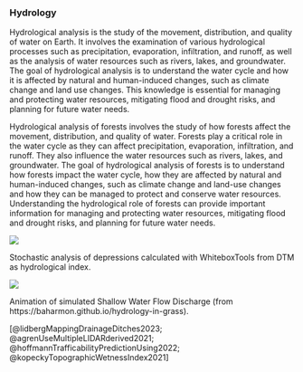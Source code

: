 
### Hydrology

Hydrological analysis is the study of the movement, distribution, and quality of water on Earth. It involves the examination of various hydrological processes such as precipitation, evaporation, infiltration, and runoff, as well as the analysis of water resources such as rivers, lakes, and groundwater. The goal of hydrological analysis is to understand the water cycle and how it is affected by natural and human-induced changes, such as climate change and land use changes. This knowledge is essential for managing and protecting water resources, mitigating flood and drought risks, and planning for future water needs.

Hydrological analysis of forests involves the study of how forests affect the movement, distribution, and quality of water. Forests play a critical role in the water cycle as they can affect precipitation, evaporation, infiltration, and runoff. They also influence the water resources such as rivers, lakes, and groundwater. The goal of hydrological analysis of forests is to understand how forests impact the water cycle, how they are affected by natural and human-induced changes, such as climate change and land-use changes and how they can be managed to protect and conserve water resources. Understanding the hydrological role of forests can provide important information for managing and protecting water resources, mitigating flood and drought risks, and planning for future water needs.

::: {#fig-hydrology1}
![](https://www.whiteboxgeo.com/manual/wbt_book/img/StochasticDepressionAnalysis_fig1.png)

Stochastic analysis of depressions calculated with WhiteboxTools from DTM as hydrological index.
:::

::: {#fig-hydrology2}
![](https://media.githubusercontent.com/media/baharmon/baharmon.github.io/master/images/governors-island/discharge.gif)

Animation of simulated Shallow Water Flow Discharge (from https://baharmon.github.io/hydrology-in-grass).
:::

[@lidbergMappingDrainageDitches2023; @agrenUseMultipleLIDARderived2021; @hoffmannTrafficabilityPredictionUsing2022; @kopeckyTopographicWetnessIndex2021]